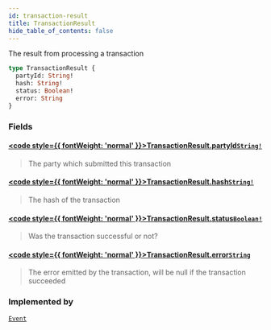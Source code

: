 ```yaml
---
id: transaction-result
title: TransactionResult
hide_table_of_contents: false
---
```








The result from processing a transaction

```graphql
type TransactionResult {
  partyId: String!
  hash: String!
  status: Boolean!
  error: String
}
```


### Fields

#### [<code style={{ fontWeight: 'normal' }}>TransactionResult.<b>partyId</b></code>](#)<Bullet />[`String!`](/mainnet/api/graphql/scalars/string) <Badge class="secondary" text="non-null"/> <Badge class="secondary" text="scalar"/>
> The party which submitted this transaction
> 

#### [<code style={{ fontWeight: 'normal' }}>TransactionResult.<b>hash</b></code>](#)<Bullet />[`String!`](/mainnet/api/graphql/scalars/string) <Badge class="secondary" text="non-null"/> <Badge class="secondary" text="scalar"/>
> The hash of the transaction
> 

#### [<code style={{ fontWeight: 'normal' }}>TransactionResult.<b>status</b></code>](#)<Bullet />[`Boolean!`](/mainnet/api/graphql/scalars/boolean) <Badge class="secondary" text="non-null"/> <Badge class="secondary" text="scalar"/>
> Was the transaction successful or not?
> 

#### [<code style={{ fontWeight: 'normal' }}>TransactionResult.<b>error</b></code>](#)<Bullet />[`String`](/mainnet/api/graphql/scalars/string) <Badge class="secondary" text="scalar"/>
> The error emitted by the transaction, will be null if the transaction succeeded
> 



### Implemented by

[`Event`](/mainnet/api/graphql/unions/event)  <Badge class="secondary" text="union"/>




